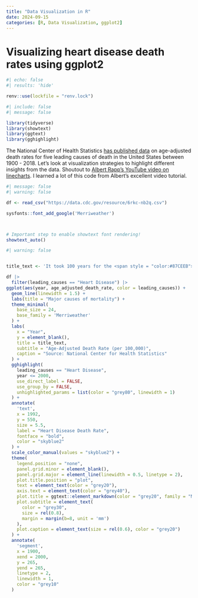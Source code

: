 ```yaml
---
title: "Data Visualization in R"
date: 2024-09-15
categories: [R, Data Visualization, ggplot2]
---
```


# Visualizing heart disease death rates using ggplot2



```r
#| echo: false
#| results: 'hide'

renv::use(lockfile = "renv.lock")
```




```r
#| include: false
#| message: false

library(tidyverse)
library(showtext)
library(ggtext)
library(gghighlight)

```



The National Center of Health Statistics [has published data](https://data.cdc.gov/NCHS/NCHS-Age-adjusted-Death-Rates-for-Selected-Major-C/6rkc-nb2q/about_data) on age-adjusted death rates for five leading causes of death in the United States between 1900 - 2018. Let's look at visualization strategies to highlight different insights from the data. Shoutout to [Albert Rapp's YouTube video on linecharts](https://www.youtube.com/watch?v=nDa6aHxiSYQ&list=PLBnFxG6owe1HRvUL6A5QNF_8ujP8NdLMc&index=7). I learned a lot of this code from Albert's excellent video tutorial.


```r
#| message: false
#| warning: false

df <- read_csv("https://data.cdc.gov/resource/6rkc-nb2q.csv")

sysfonts::font_add_google('Merriweather')



# Important step to enable showtext font rendering!
showtext_auto()

```


```r
#| warning: false


title_text <- 'It took 100 years for the <span style = "color:#87CEEB">**Heart Disease Death Rate**</span> <br> to recover to levels observed in 1900'

df |> 
  filter(leading_causes == "Heart Disease") |> 
ggplot(aes(year, age_adjusted_death_rate, color = leading_causes)) +
  geom_line(linewidth = 1.5) +
  labs(title = "Major causes of mortality") +
  theme_minimal(
    base_size = 24,
    base_family = 'Merriweather'
  ) +
  labs(
    x = "Year",
    y = element_blank(),
    title = title_text,
    subtitle = "Age-Adjusted Death Rate (per 100,000)",
    caption = "Source: National Center for Health Statistics"
  ) +
  gghighlight(
    leading_causes == "Heart Disease",
    year <= 2000,
    use_direct_label = FALSE,
    use_group_by = FALSE,
    unhighlighted_params = list(color = "grey80", linewidth = 1)
  ) +
  annotate(
    'text',
    x = 1992,
    y = 550,
    size = 5.5,
    label = "Heart Disease Death Rate",
    fontface = "bold",
    color = "skyblue2"
  ) +
  scale_color_manual(values = "skyblue2") +
  theme(
    legend.position = "none",
    panel.grid.minor = element_blank(),
    panel.grid.major = element_line(linewidth = 0.5, linetype = 2),
    plot.title.position = "plot",
    text = element_text(color = "grey20"),
    axis.text = element_text(color = "grey40"),
    plot.title = ggtext::element_markdown(color = "grey20", family = "Merriweather"),
    plot.subtitle = element_text(
      color = "grey30",
      size = rel(0.8),
      margin = margin(b=8, unit = 'mm')
    ),
    plot.caption = element_text(size = rel(0.6), color = "grey20")
  ) +
  annotate(
    'segment',
    x = 1900,
    xend = 2000,
    y = 265,
    yend = 265,
    linetype = 2,
    linewidth = 1,
    color = "grey10"
  )

```





